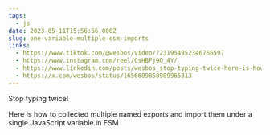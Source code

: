 ```yaml
---
tags:
  - js
date: 2023-05-11T15:56:56.000Z
slug: one-variable-multiple-esm-imports
links:
  - https://www.tiktok.com/@wesbos/video/7231954952346766597
  - https://www.instagram.com/reel/CsHBPj9O_4Y/
  - https://www.linkedin.com/posts/wesbos_stop-typing-twice-here-is-how-to-collected-activity-7062455734663335936-mHmZ/
  - https://x.com/wesbos/status/1656689858989965313
---
```


Stop typing twice!

Here is how to collected multiple named exports and import them under a single JavaScript variable in ESM
